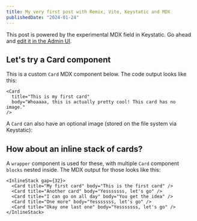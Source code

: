 ```yaml
---
title: My very first post with Remix, Vite, Keystatic and MDX
publishedDate: "2024-01-24"
---
```


This post is powered by the experimental MDX field in Keystatic. Go ahead and [edit it in the Admin UI](/keystatic/collection/posts/item/my-very-first-post-with-remix-vite-keystatic-and-mdx).

## Let's try a Card component

<Card
  title="This is my first card"
  body="Whoaaaa, this is actually pretty cool! This card has no image."
/>

This is a custom `Card` MDX component below. The code output looks like this:

```
<Card
  title="This is my first card"
  body="Whoaaaa, this is actually pretty cool! This card has no image."
/>
```

A `Card` can also have an optional image (stored on the file system via Keystatic):

<Card
  image="/images/posts/my-very-first-post-with-remix-vite-keystatic-and-mdx/20220404_072620.jpg"
  title="Another card"
  body="Yesssssss, let's go"
/>

## How about an inline stack of cards?

<InlineStack gap={24}>
  <Card
    title="My first card"
    body="This is the first card. Those will wrap inside the inline-stack."
  />
  <Card title="Another card" body="Yesssssss, let's go" />
  <Card title="I can go on all day" body="You get the idea" />
  <Card title="One more" body="I think this is pretty cool." />
  <Card title="Okay one last one" body="Yesssssss, let's go" />
</InlineStack>

A `wrapper` component is used for these, with multiple `Card` component `blocks` nested inside. The MDX output for those looks like this:

```
<InlineStack gap={32}>
  <Card title="My first card" body="This is the first card" />
  <Card title="Another card" body="Yesssssss, let's go" />
  <Card title="I can go on all day" body="You get the idea" />
  <Card title="One more" body="Yesssssss, let's go" />
  <Card title="Okay one last one" body="Yesssssss, let's go" />
</InlineStack>
```
